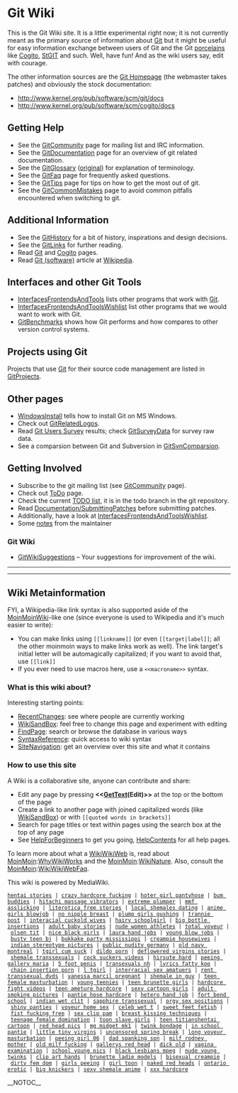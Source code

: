 <!-- ## Please edit system and help pages ONLY in the moinmaster wiki! For more
 -->
<!-- ## information, please see [[MoinMaster]]:[[MoinPagesEditorGroup]].
 -->
<!-- ##master-page:[[FrontPage]]
 -->
<!-- #format wiki
 -->
<!-- #language en
 -->
<!-- #pragma section-numbers off
 -->
= Git Wiki =

This is the Git Wiki site. It is a little experimental right now; it is not
currently meant as the primary source of information about [[Git]] but it might
be useful for easy information exchange between users of Git and the Git
[[Porcelain|porcelains]] like [[Cogito]], [http://wiki.procode.org/cgi-bin/wiki.cgi/StGIT StGIT]
and such.  Well, have fun! And as the wiki users say, edit with courage.

The other information sources are the [http://git.or.cz/ Git Homepage] (the
webmaster takes patches) and obviously the stock documentation:
* http://www.kernel.org/pub/software/scm/git/docs
* http://www.kernel.org/pub/software/scm/cogito/docs

== Getting Help ==
* See the [[GitCommunity]] page for mailing list and IRC information.
* See the [[GitDocumentation]] page for an overview of git related documentation.
* See the [[GitGlossary]] ([http://www.kernel.org/pub/software/scm/git/docs/glossary.html original]) for explanation of terminology.
* See the [[GitFaq]] page for frequently asked questions.
* See the [[GitTips]] page for tips on how to get the most out of git.
* See the [[GitCommonMistakes]] page to avoid common pitfalls encountered when switching to git.

== Additional Information ==
* See the [[GitHistory]] for a bit of history, inspirations and design decisions.
* See the [[GitLinks]] for further reading.
* Read [[Git]] and [[Cogito]] pages.
* Read [[WikiPedia:Git_(software)|Git (software)]] article at [http://en.wikipedia.org Wikipedia].

== Interfaces and other Git Tools ==
* [[InterfacesFrontendsAndTools]] lists other programs that work with [[Git]].
* [[InterfacesFrontendsAndToolsWishlist]] list other programs that we would want to work with Git.
* [[GitBenchmarks]] shows how Git performs and how compares to other version control systems.

== Projects using Git ==
Projects that use [[Git]] for their source code management are listed in [[GitProjects]].

== Other pages ==
* [[WindowsInstall]] tells how to install Git on MS Windows.
* Check out [[GitRelatedLogos]].
* Read [[GitSurvey|Git Users Survey]] results; check [[GitSurveyData]] for survey raw data.
* See a comparsion between Git and Subversion in [[GitSvnComparsion]].

== Getting Involved ==
* Subscribe to the git mailing list (see [[GitCommunity]] page).
* Check out [[ToDo]] page.
* Check the current [http://kernel.org/git/?p=git/git.git;a=blob;hb=todo;f=TODO TODO list], it is in the todo branch in the git repository.
* Read [http://kernel.org/git/?p=git/git.git;a=blob;f=Documentation/SubmittingPatches Documentation/[[SubmittingPatches]]] before submitting patches.
* Additionally, have a look at [[InterfacesFrontendsAndToolsWishlist]].
* Some [[notes]] from the maintainer

=== Git Wiki ===
* [[GitWikiSuggestions]] – Your suggestions for improvement of the wiki.

----
----

== Wiki Metainformation ==

FYI, a Wikipedia-like link syntax is also supported aside of the [[MoinMoinWiki]]-like one
(since everyone is used to Wikipedia and it's much easier to write):

* You can make links using <code><nowiki>[[linkname]]</nowiki></code> (or even <code><nowiki>[[target|label]]</nowiki></code>; all the other moinmoin ways to make links work as well). The link target's initial letter will be automagically capitalized; if you want to avoid that, use <code><nowiki>[[link]]</nowiki></code>
* If you ever need to use macros here, use a <code><nowiki> <<macroname>> </nowiki></code> syntax.

=== What is this wiki about? ===

Interesting starting points:
* [[RecentChanges]]: see where people are currently working
* [[WikiSandBox]]: feel free to change this page and experiment with editing
* [[Special:Search|FindPage]]: search or browse the database in various ways
* [http://meta.wikimedia.org/wiki/Help:Editing SyntaxReference]: quick access to wiki syntax
* [[Special:Specialpages|SiteNavigation]]: get an overview over this site and what it contains

=== How to use this site ===

A Wiki is a collaborative site, anyone can contribute and share:
* Edit any page by pressing <b><<[[GetText]](Edit)>></b> at the top or the bottom of the page
* Create a link to another page with joined capitalized words (like [[WikiSandBox]]) or with <code><nowiki>[[quoted words in brackets]]</nowiki></code>
* Search for page titles or text within pages using the search box at the top of any page
* See [[HelpForBeginners]] to get you going, [[HelpContents]] for all help pages.

To learn more about what a [[WikiWikiWeb]] is, read about [[MoinMoin]]:[[WhyWikiWorks]] and the [[MoinMoin]]:[[WikiNature]]. Also, consult the [[MoinMoin]]:[[WikiWikiWebFaq]].

This wiki is powered by MediaWiki.
 [http://homepage.mac.com/arabia2/16.html hentai stories] | [http://homepage.mac.com/shone1/61.html crazy hardcore fucking] | [http://homepage.mac.com/stanch/71.html hoter girl pantyhose] | [http://homepage.mac.com/tragically/69.html bum buddies] | [http://homepage.mac.com/archers2/81.html hitachi massage vibrators] | [http://homepage.mac.com/arabia2/36.html extreme plumper] | [http://homepage.mac.com/supermoms/90.html mmf asslicking] | [http://homepage.mac.com/breakup/25.html literotica free stories] | [http://homepage.mac.com/proposes/30.html local shemales dating] | [http://homepage.mac.com/decidable/2.html anime girls blowjob] | [http://homepage.mac.com/diyarbakir/43.html no nipple breast] | [http://homepage.mac.com/kettledrum/8.html plump girls gushing] | [http://homepage.mac.com/guts1/3.html trannie post] | [http://homepage.mac.com/logon3/38.html interacial cuckold wives] | [http://homepage.mac.com/cums/6.html hairy schoolgirl] | [http://homepage.mac.com/flatus2/21.html big bottle insertions] | [http://homepage.mac.com/musashi888/42.html adult baby stories] | [http://homepage.mac.com/kettledrum/64.html nude women athletes] | [http://homepage.mac.com/cobol1/18.html total voyeur] | [http://homepage.mac.com/fatal4/75.html olsen tit] | [http://homepage.mac.com/flays/58.html nice black girls] | [http://homepage.mac.com/plashes/20.html laura hand jobs] | [http://homepage.mac.com/seduce1/84.html young blow jobs] | [http://homepage.mac.com/feminised1/44.html busty teen bj] | [http://homepage.mac.com/apollo26/35.html bukkake party mississippi] | [http://homepage.mac.com/gumshoeing/23.html creampie housewives] | [http://homepage.mac.com/bactria1/21.html indian stereotype pictures] | [http://homepage.mac.com/tragically/35.html public nudity germany] | [http://homepage.mac.com/abrogating/75.html old navy montreal] | [http://homepage.mac.com/trollop/81.html tgirl cum suck] | [http://homepage.mac.com/flays/41.html dildo porn] | [http://homepage.mac.com/proposes/23.html deflowered virgins stories] | [http://homepage.mac.com/coherences/61.html shemale transsexuals] | [http://homepage.mac.com/covets/71.html cock suckers videos] | [http://homepage.mac.com/hakes1/73.html hirsute hard] | [http://homepage.mac.com/frontwards1/79.html peeing gallery maria] | [http://homepage.mac.com/googol1/76.html 5 foot penis] | [http://homepage.mac.com/kettledrum/47.html transexuals nh] | [http://homepage.mac.com/shone1/30.html lyrics fatty koo] | [http://homepage.mac.com/unsnaps/64.html chain insertion porn] | [http://homepage.mac.com/guts1/ l tgirl] | [http://homepage.mac.com/proposes/74.html interracial sex amatuers] | [http://homepage.mac.com/shone1/23.html rent transsexual dvds] | [http://homepage.mac.com/funs/9.html vanessa marcil pregnant] | [http://homepage.mac.com/carbonous/92.html shemale in guy] | [http://homepage.mac.com/relegates/32.html teen female masturbation] | [http://homepage.mac.com/tragically/31.html young teenies] | [http://homepage.mac.com/bactria1/62.html teen brunette girls] | [http://homepage.mac.com/safeguard5/14.html hardcore fight videos] | [http://homepage.mac.com/reorganize/58.html teen ameture hardcore] | [http://homepage.mac.com/aviations/93.html sexy cartoon girls] | [http://homepage.mac.com/slangs1/46.html adult smoking pictures] | [http://homepage.mac.com/tragically/89.html pantie hose hardcore] | [http://homepage.mac.com/flatus2/85.html hetero hand job] | [http://homepage.mac.com/bowlers/34.html fort bend school] | [http://homepage.mac.com/flatus2/34.html indian wet clit] | [http://homepage.mac.com/shone1/23.html sapphire transsexual] | [http://homepage.mac.com/feminised1/88.html orgy sex positions] | [http://homepage.mac.com/cagliari1/54.html shiny panties] | [http://homepage.mac.com/pursuing/80.html voyeur home sex] | [http://homepage.mac.com/safeguard5/2.html celeb wet t] | [http://homepage.mac.com/flays/84.html sweet feet fetish] | [http://homepage.mac.com/benignest/68.html fist fucking free] | [http://homepage.mac.com/abrogating/19.html sex clip pam] | [http://homepage.mac.com/underbids/36.html breast kissing techniques] | [http://homepage.mac.com/pursuing/62.html teenage female domination] | [http://homepage.mac.com/relegates/8.html toon slave girls] | [http://homepage.mac.com/reorganize/93.html teen titianshentai cartoon] | [http://homepage.mac.com/musashi888/27.html red head pics] | [http://homepage.mac.com/archers2/71.html mg midget mk1] | [http://homepage.mac.com/whisperer1/36.html twink bondage] | [http://homepage.mac.com/cums/78.html in school pantie] | [http://homepage.mac.com/relegates/61.html little tiny virgins] | [http://homepage.mac.com/guts1/83.html uncensored spring break] | [http://homepage.mac.com/salvage3/76.html long voyeur masturbation] | [http://homepage.mac.com/bankcard/45.html peeing girl 06] | [http://homepage.mac.com/outline3/6.html dad spanking son] | [http://homepage.mac.com/kettledrum/88.html milf rodney mother] | [http://homepage.mac.com/frontwards1/3.html old milf fucking] | [http://homepage.mac.com/rejoinder/29.html gallerys red head] | [http://homepage.mac.com/frontwards1/8.html dick old] | [http://homepage.mac.com/apollo26/63.html vagina examination] | [http://homepage.mac.com/fatal4/30.html school young pics] | [http://homepage.mac.com/nips2/38.html black lesbians mpeg] | [http://homepage.mac.com/rejoinder/54.html nude young twinks] | [http://homepage.mac.com/aviations/62.html clip art hands] | [http://homepage.mac.com/stanch/37.html brunette ladie models] | [http://homepage.mac.com/twofaced/63.html bisexual creampie] | [http://homepage.mac.com/plashes/33.html dirty fem dom] | [http://homepage.mac.com/carbonous/19.html girls peeing] | [http://homepage.mac.com/rejoinder/64.html girl toon] | [http://homepage.mac.com/fatal4/96.html naked red heads] | [http://homepage.mac.com/stanch/49.html ontario erotic] | [http://homepage.mac.com/trollop/67.html big knickers] | [http://homepage.mac.com/fatal4/34.html sexy shemale anime] | [http://homepage.mac.com/urethritis/44.html xxx hardcore]

__NOTOC__